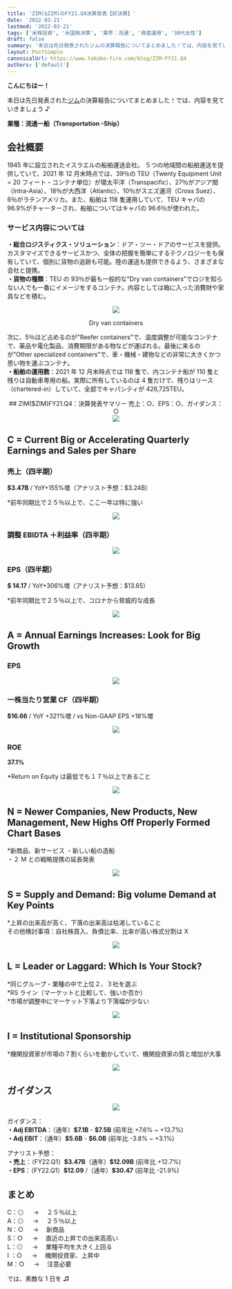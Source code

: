 ```yaml
---
title: 'ZIM($ZIM)のFY21.Q4決算発表【好決算】'
date: '2022-03-21'
lastmod: '2022-03-21'
tags: ['米株投資', '米国株決算', '業界：流通', '資産運用', '30代女性']
draft: false
summary: '本日は先日発表されたジムの決算報告についてまとめました！では、内容を見ていきましょう♪'
layout: PostSimple
canonicalUrl: https://www.takako-fire.com/blog/ZIM-FY21.Q4
authors: ['default']
---
```


**こんにちはー！**

本日は先日発表された[ジム](https://s27.q4cdn.com/416879924/files/doc_financials/2021/q4/ZIM-Earnings-Q4-2021-Release-UPDATED-Final-9-3-2022-accessible.pdf)の決算報告についてまとめました！では、内容を見ていきましょう ♪

**業種：流通ー船（Transportation -Ship）**

<TOCInline toc={props.toc} asDisclosure />

## 会社概要

1945 年に設立されたイスラエルの船舶運送会社。
５つの地域間の船舶運送を提供していて、2021 年 12 月末時点では、39％の TEU（Twenty Equipment Unit = 20 フィート・コンテナ単位）が環太平洋（Transpacific）、27％がアジア間（Intra-Asia）、18％が大西洋（Atlantic）、10％がスエズ運河（Cross Suez）、6％がラテンアメリカ。また、船舶は 118 隻運用していて、TEU キャパの 96.9%がチャーターされ、船舶についてはキャパの 96.6％が使われた。

### サービス内容については

**・総合ロジスティクス・ソリューション**：ドア・ツー・ドアのサービスを提供。カスタマイズできるサービスかつ、全体の把握を簡単にするテクノロジーをも保有していて、個別に貨物の追跡も可能。陸の運送も提供できるよう、さまざまな会社と提携。<br/>
**・貨物の種類**：TEU の 93％が最も一般的な"Dry van containers"でロジを知らない人でも一番にイメージをするコンテナ。内容としては箱に入った消費財や家具などを積む。

<div className="-mx-2 flex flex-wrap overflow-hidden xl:-mx-2">
  <div className="my-1 w-full overflow-hidden px-2 xl:my-1 xl:w-1/2 xl:px-2">
    <center>
      <Image src="/static/images/zim_FY21.Q4-220221/container.png" width={800} height={525} />
      <p>Dry van containers</p>
    </center>
  </div>
</div>

次に、5％ほど占めるのが"Reefer containers"で、温度調整が可能なコンテナで、薬品や電化製品、消費期限がある物などが運ばれる。最後に来るのが”Other specialized containers”で、車・機械・建物などの非常に大きくかつ思い物を運ぶコンテナ。<br/>
**・船舶の運用数**：2021 年 12 月末時点では 118 隻で、内コンテナ船が 110 隻と残りは自動車専用の船。実際に所有しているのは 4 隻だけで、残りはリース（chartered-in）していて、全部でキャパシティが 426,725TEU。

<center>## ZIM($ZIM)FY21.Q4：決算発表サマリー 売上：○、EPS：○、ガイダンス：○</center>

<div className="-mx-2 flex flex-wrap overflow-hidden xl:-mx-2">
  <div className="my-1 w-full overflow-hidden px-2 xl:my-1 xl:w-1/2 xl:px-2">
    <center>
      <Image src="/static/images/zim_FY21.Q4-220221/financials.png" width={676} height={380} />
    </center>
  </div>
</div>

## C = Current Big or Accelerating Quarterly Earnings and Sales per Share

### 売上（四半期）

**\$3.47B** / YoY+155%増（アナリスト予想：$3.24B）

\*前年同期比で２５％以上で、ここ一年は特に強い

<div className="-mx-2 flex flex-wrap overflow-hidden xl:-mx-2">
  <div className="my-1 w-full overflow-hidden px-2 xl:my-1 xl:w-1/2 xl:px-2">
    <center>
      <Image src="/static/images/zim_FY21.Q4-220221/zim_sales.png" width={539} height={273} />
    </center>
  </div>
</div>

### 調整 EBIDTA ＋利益率（四半期）

<div className="-mx-2 flex flex-wrap overflow-hidden xl:-mx-2">
  <div className="my-1 w-full overflow-hidden px-2 xl:my-1 xl:w-1/2 xl:px-2">
    <center>
      <Image src="/static/images/zim_FY21.Q4-220221/zim_ebitda.png" width={545} height={294} />
    </center>
  </div>
</div>

### EPS（四半期）

**\$ 14.17** / YoY+306%増（アナリスト予想：$13.65）

\*前年同期比で２５％以上で、コロナから脅威的な成長

<div className="-mx-2 flex flex-wrap overflow-hidden xl:-mx-2">
  <div className="my-1 w-full overflow-hidden px-2 xl:my-1 xl:w-1/2 xl:px-2">
    <center>
      <Image src="/static/images/zim_FY21.Q4-220221/zim_eps.png" width={550} height={296} />
    </center>
  </div>
</div>

## A = Annual Earnings Increases: Look for Big Growth

### EPS

<div className="-mx-2 flex flex-wrap overflow-hidden xl:-mx-2">
  <div className="my-1 w-full overflow-hidden px-2 xl:my-1 xl:w-1/2 xl:px-2">
    <center>
      <Image src="/static/images/zim_FY21.Q4-220221/zim_eps2.png" width={284} height={225} />
    </center>
  </div>
</div>

### 一株当たり営業 CF（四半期）

**\$16.66** / YoY +321%増 / vs Non-GAAP EPS +18%増

<div className="-mx-2 flex flex-wrap overflow-hidden xl:-mx-2">
  <div className="my-1 w-full overflow-hidden px-2 xl:my-1 xl:w-1/2 xl:px-2">
    <center>
      <Image src="/static/images/zim_FY21.Q4-220221/zim_cf.png" width={515} height={274} />
    </center>
  </div>
</div>

### ROE

**37.1%**

\*Return on Equity は最低でも１７％以上であること

<div className="-mx-2 flex flex-wrap overflow-hidden xl:-mx-2">
  <div className="my-1 w-full overflow-hidden px-2 xl:my-1 xl:w-1/2 xl:px-2">
    <center>
      <Image src="/static/images/zim_FY21.Q4-220221/zim_roe.png" width={539} height={273} />
    </center>
  </div>
</div>

## N = Newer Companies, New Products, New Management, New Highs Off Properly Formed Chart Bases

\*新商品、新サービス
・新しい船の造船 <br/>
・２ M との戦略提携の延長発表

<div className="-mx-2 flex flex-wrap overflow-hidden xl:-mx-2">
  <div className="my-1 w-full overflow-hidden px-2 xl:my-1 xl:w-1/2 xl:px-2">
    <center>
      <Image src="/static/images/zim_FY21.Q4-220221/zim_new.png" width={800} height={630} />
    </center>
  </div>
</div>

## S = Supply and Demand: Big volume Demand at Key Points

\*上昇の出来高が高く、下落の出来高は枯渇していること <br/>
その他検討事項：自社株買入、負債比率、比率が高い株式分割は X

<div className="-mx-2 flex flex-wrap overflow-hidden xl:-mx-2">
  <div className="my-1 w-full overflow-hidden px-2 xl:my-1 xl:w-1/2 xl:px-2">
    <center>
      <Image src="/static/images/zim_FY21.Q4-220221/zim_stock.png" width={800} height={394} />
    </center>
  </div>
</div>

## L = Leader or Laggard: Which Is Your Stock?

*同じグループ・業種の中で上位２、３社を選ぶ <br/>
*RS ライン（マーケットと比較して、強いか否か） <br/> \*市場が調整中にマーケット下落より下落幅が少ない

<div className="-mx-2 flex flex-wrap overflow-hidden xl:-mx-2">
  <div className="my-1 w-full overflow-hidden px-2 xl:my-1 xl:w-1/2 xl:px-2">
    <center>
      <Image src="/static/images/zim_FY21.Q4-220221/zim_compare.png" width={800} height={591} />
    </center>
  </div>
</div>

## I = Institutional Sponsorship

\*機関投資家が市場の７割くらいを動かしていて、機関投資家の質と増加が大事

<div className="-mx-2 flex flex-wrap overflow-hidden xl:-mx-2">
  <div className="my-1 w-full overflow-hidden px-2 xl:my-1 xl:w-1/2 xl:px-2">
    <center>
      <Image src="/static/images/zim_FY21.Q4-220221/zim_fund.png" width={428} height={452} />
    </center>
  </div>
</div>

## ガイダンス

<div className="-mx-2 flex flex-wrap overflow-hidden xl:-mx-2">
  <div className="my-1 w-full overflow-hidden px-2 xl:my-1 xl:w-1/2 xl:px-2">
    <center>
      <Image src="/static/images/zim_FY21.Q4-220221/zim_guidance.png" width={800} height={141} />
    </center>
  </div>
</div>

ガイダンス：<br/>
**・Adj EBITDA**：（通年）**\$7.1B** - **\$7.5B** (前年比 +7.6% ~ +13.7%)<br/>
**・Adj EBIT**：（通年）**\$5.6B** - **\$6.0B** (前年比 -3.8% ~ +3.1%)

アナリスト予想：<br/>
**・売上**：（FY22.Q1）**\$3.47B**（通年）**\$12.09B** (前年比 +12.7%)<br/>
**・EPS**：（FY22.Q1）**\$12.09** /（通年）**\$30.47** (前年比 -21.9%)

## まとめ

C：◎ 　 → 　２５％以上 <br/>
A：◎ 　 → 　２５％以上 <br/>
N：○ 　 → 　新商品 <br/>
S：○ 　 → 　直近の上昇での出来高高い <br/>
L：◎ 　 → 　業種平均を大きく上回る <br/>
I ：○ 　 → 　機関投資家、上昇中 <br/>
M：○ 　 → 　注意必要

では、素敵な 1 日を ♫

